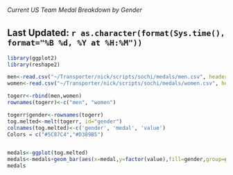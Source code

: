 
###### Current US Team Medal Breakdown by Gender
## Last Updated: `r as.character(format(Sys.time(), format="%B %d, %Y at %H:%M"))`



```r
library(ggplot2)
library(reshape2)

men<-read.csv("~/Transporter/nick/scripts/sochi/medals/men.csv", header = TRUE, sep = ",", dec=".", na.strings="")
women<-read.csv("~/Transporter/nick/scripts/sochi/medals/women.csv", header = TRUE, sep = ",", dec=".", na.strings="")

togerr<-rbind(men,women)
rownames(togerr)<-c("men", "women")

togerr$gender<-rownames(togerr)
tog.melted<-melt(togerr, id="gender")
colnames(tog.melted)<-c('gender', 'medal', 'value')
Colors = c("#5C87C4","#D389B5")


medals<-ggplot(tog.melted)
medals<-medals+geom_bar(aes(x=medal,y=factor(value),fill=gender,group=gender),stat="identity",position="dodge") + scale_fill_manual(values=Colors) + theme_bw() + ylab("Number of Medals")  + xlab("Medal")
medals
```